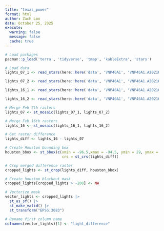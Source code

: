 ```yaml
---
title: "texas_power"
format: html
author: Zach Loo
date: October 25, 2025
execute:
  warning: false
  message: false
  cache: true
---
```


```r
# Load packages
pacman::p_load('terra', 'tidyverse', 'tmap', 'kableExtra', 'stars')
```

```r
# Load data
lights_07_1 <- read_stars(here::here('data', 'VNP46A1', 'VNP46A1.A2021038.h08v05.001.2021039064328.tif'))

lights_07_2 <- read_stars(here::here('data', 'VNP46A1', 'VNP46A1.A2021038.h08v06.001.2021039064329.tif'))

lights_16_1 <- read_stars(here::here('data', 'VNP46A1', 'VNP46A1.A2021047.h08v05.001.2021048091106.tif'))

lights_16_2 <- read_stars(here::here('data', 'VNP46A1', 'VNP46A1.A2021047.h08v06.001.2021048091105.tif'))

```

```r
# Merge Feb 7th rasters
lights_07 <- st_mosaic(lights_07_1, lights_07_2)

# Merge Feb 16th rasters
lights_16 <- st_mosaic(lights_16_1, lights_16_2)
```

```r
# Get raster difference
lights_diff <- lights_16 - lights_07
```

```r
# Create Houston bounding box
houston_bbox <- st_bbox(c(xmin = -96.5,xmax = -94.5, ymin = 29, ymax = 30.5),
                          crs = st_crs(lights_diff))

# Crop merged difference raster
cropped_lights <- st_crop(lights_diff, houston_bbox)
```

```r
# Create houston blackout mask
cropped_lights[cropped_lights > -200] <- NA
```

```r
# Vectorize mask
vector_lights <- cropped_lights |> 
  st_as_sf() |> 
  st_make_valid() |> 
  st_transform("EPSG:3083")

# Rename first column name
colnames(vector_lights)[1] <- "light_difference"
```

